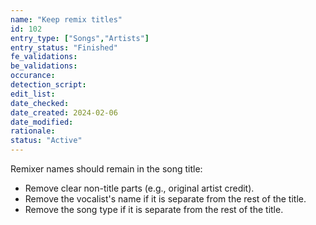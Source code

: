 ```yaml
---
name: "Keep remix titles"
id: 102
entry_type: ["Songs","Artists"]
entry_status: "Finished"
fe_validations:
be_validations:
occurance:
detection_script:
edit_list:
date_checked:
date_created: 2024-02-06
date_modified:
rationale:
status: "Active"
---
```

Remixer names should remain in the song title:

- Remove clear non-title parts (e.g., original artist credit).
- Remove the vocalist's name if it is separate from the rest of the title.
- Remove the song type if it is separate from the rest of the title.